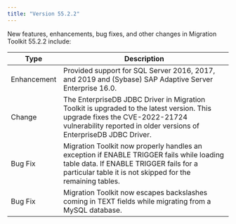```yaml
---
title: "Version 55.2.2"
---
```


New features, enhancements, bug fixes, and other changes in Migration Toolkit 55.2.2 include:

| Type | Description |
| ---- |------------ |
| Enhancement | Provided support for SQL Server 2016, 2017, and 2019 and (Sybase) SAP Adaptive Server Enterprise 16.0. |
| Change | The EnterpriseDB JDBC Driver in Migration Toolkit is upgraded to the latest version. This upgrade fixes the CVE-2022-21724 vulnerability reported in older versions of EnterpriseDB JDBC Driver. |
| Bug Fix | Migration Toolkit now properly handles an exception if ENABLE TRIGGER fails while loading table data. If ENABLE TRIGGER fails for a particular table it is not skipped for the remaining tables.  |
| Bug Fix | Migration Toolkit now escapes backslashes coming in TEXT fields while migrating from a MySQL database. |


